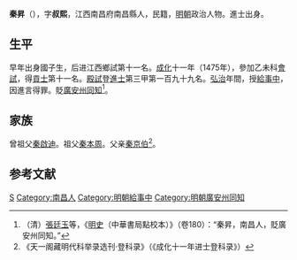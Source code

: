 {{Otheruses|other=名为秦升的其他人物|秦升}}

'''秦昇'''（{{bd|1444年||？}}），字'''叔熙'''，江西南昌府南昌縣人，民籍，[[明朝|明朝]]政治人物。進士出身。

== 生平 ==
早年出身國子生，后进江西鄉試第十一名。[[成化|成化]]十一年（1475年），參加乙未科[[會試|會試]]，得[[貢士|貢士]]第十一名。[[殿試|殿試]]登[[進士|進士]]第三甲第一百九十九名。[[弘治_(明朝)|弘治]]年間，授[[給事中|給事中]]，因進言得罪。貶[[广安州_(明朝)|廣安州]][[同知|同知]]<ref>（清）[[張廷玉|張廷玉]]等，《[[明史|明史]]（中華書局點校本）》（卷180）：“秦昇，南昌人，貶廣安州同知。”</ref>。

== 家族 ==
曾祖父[[秦啟迪|秦啟迪]]。祖父[[秦本周|秦本周]]。父亲[[秦京伯|秦京伯]]<ref>《天一阁藏明代科举录选刊·登科录》（《成化十一年进士登科录》）</ref>。

==参考文献==
{{wikisource|明史/卷180}}
{{Reflist}}

{{成化十一年乙未科殿試金榜}}

{{Authority control}}

{{DEFAULTSORT:Qin秦}}
[[Category:秦姓|S]]
[[Category:南昌人|Category:南昌人]]
[[Category:明朝給事中|Category:明朝給事中]]
[[Category:明朝廣安州同知|Category:明朝廣安州同知]]


{{明朝人物小作品}}